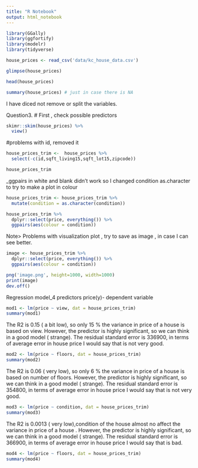 ```yaml
---
title: "R Notebook"
output: html_notebook
---
```

```r
library(GGally)
library(ggfortify)
library(modelr)
library(tidyverse)

house_prices <- read_csv('data/kc_house_data.csv')

glimpse(house_prices)
```

```r
head(house_prices)
```

```r
summary(house_prices) # just in case there is NA
```
I have diced not remove or split the variables.

Question3.
 # First , check possible predictors
```r
skimr::skim(house_prices) %>% 
  view()
```
 
 #problems with id, removed it
 
```r
house_prices_trim <-  house_prices %>% 
  select(-c(id,sqft_living15,sqft_lot15,zipcode))

house_prices_trim
```
  _ggpairs in white and blank didn't work so I changed condition as.character to try to make a plot in colour
```r
house_prices_trim <- house_prices_trim %>% 
  mutate(condition = as.character(condition))

```
 
```r
house_prices_trim %>% 
  dplyr::select(price, everything()) %>% 
  ggpairs(aes(colour = condition))
```

Note> Problems with visualization plot , try to save as image , in case I can see better.
```r

image <- house_prices_trim %>% 
  dplyr::select(price, everything()) %>% 
  ggpairs(aes(colour = condition))

png('image.png', height=1000, width=1000)
print(image)
dev.off()
```
Regression model_4 predictors
price(y)- dependent variable

```r
mod1 <- lm(price ~ view, dat = house_prices_trim)
summary(mod1)
```
The R2 is 0.15 ( a bit low), so only 15 %  the variance in price of a house is based on view. However, the predictor is highly significant, so we can think in a good model ( strange).
The residual standard error is 336900, in terms of average error in house price I would say that is not very good.

```r
mod2 <- lm(price ~ floors, dat = house_prices_trim)
summary(mod2)
```
The R2 is 0.06 ( very low), so only 6 %  the variance in price of a house is based on number of floors. However, the predictor is highly significant, so we can think in a good model ( strange).
The residual standard error is 354800, in terms of average error in house price I would say that is not very good.

```r
mod3 <- lm(price ~ condition, dat = house_prices_trim)
summary(mod3)
```
The R2 is 0.0013 ( very low),condition of the house almost no affect the variance in price of a house . However, the predictor is highly significant, so we can think in a good model ( strange).
The residual standard error is 366900, in terms of average error in house price I would say that is bad.



```r
mod4 <- lm(price ~ floors, dat = house_prices_trim)
summary(mod4)
```




















































